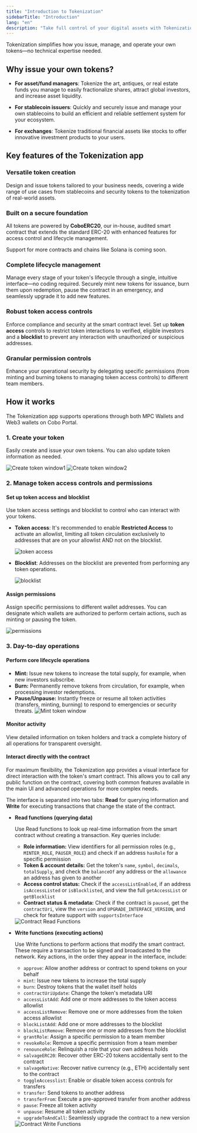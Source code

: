 ```yaml
---
title: "Introduction to Tokenization"
sidebarTitle: "Introduction"
lang: "en"
description: "Take full control of your digital assets with Tokenization. It simplifies how you issue, manage, and operate your own tokens."
---
```


Tokenization simplifies how you issue, manage, and operate your own tokens—no technical expertise needed.

## Why issue your own tokens?

- **For asset/fund managers**: Tokenize the art, antiques, or real estate funds you manage to easily fractionalize shares, attract global investors, and increase asset liquidity.

- **For stablecoin issuers**: Quickly and securely issue and manage your own stablecoins to build an efficient and reliable settlement system for your ecosystem.

- **For exchanges**: Tokenize traditional financial assets like stocks to offer innovative investment products to your users.

## Key features of the Tokenization app

### Versatile token creation
Design and issue tokens tailored to your business needs, covering a wide range of use cases from stablecoins and security tokens to the tokenization of real-world assets.

### Built on a secure foundation
All tokens are powered by **CoboERC20**, our in-house, audited smart contract that extends the standard ERC-20 with enhanced features for access control and lifecycle management.

Support for more contracts and chains like Solana is coming soon.

### Complete lifecycle management
Manage every stage of your token's lifecycle through a single, intuitive interface—no coding required. Securely mint new tokens for issuance, burn them upon redemption, pause the contract in an emergency, and seamlessly upgrade it to add new features.

### Robust token access controls
Enforce compliance and security at the smart contract level. Set up **token access** controls to restrict token interactions to verified, eligible investors and a **blocklist** to prevent any interaction with unauthorized or suspicious addresses.

### Granular permission controls
Enhance your operational security by delegating specific permissions (from minting and burning tokens to managing token access controls) to different team members.

## How it works

The Tokenization app supports operations through both MPC Wallets and Web3 wallets on Cobo Portal.

### 1. Create your token
Easily create and issue your own tokens. You can also update token information as needed.

<img src="/en/images/portal-apps/tokenization/create-token1.png" className="screenshot_modal" alt="Create token window1"/>

<img src="/en/images/portal-apps/tokenization/create-token2.png" className="screenshot_modal" alt="Create token window2"/>

### 2. Manage token access controls and permissions

#### Set up token access and blocklist

Use token access settings and blocklist to control who can interact with your tokens.

- **Token access**: It's recommended to enable **Restricted Access** to activate an allowlist, limiting all token circulation exclusively to addresses that are on your allowlist AND not on the blocklist.

    <img src="/en/images/portal-apps/tokenization/token-access.png" className="screenshot_modal" alt="token access"/>

- **Blocklist**: Addresses on the blocklist are prevented from performing any token operations.

    <img src="/en/images/portal-apps/tokenization/blocklist.png" className="screenshot_modal" alt="blocklist"/>

#### Assign permissions
Assign specific permissions to different wallet addresses. You can designate which wallets are authorized to perform certain actions, such as minting or pausing the token.

<img src="/en/images/portal-apps/tokenization/permissions.png" className="screenshot_modal" alt="permissions"/>

### 3. Day-to-day operations

#### Perform core lifecycle operations

- **Mint:** Issue new tokens to increase the total supply, for example, when new investors subscribe.
- **Burn:** Permanently remove tokens from circulation, for example, when processing investor redemptions.
- **Pause/Unpause:** Instantly freeze or resume all token activities (transfers, minting, burning) to respond to emergencies or security threats.
    <img src="/en/images/portal-apps/tokenization/mint.png" className="screenshot_modal" alt="Mint token window"/>

#### Monitor activity

View detailed information on token holders and track a complete history of all operations for transparent oversight.

#### Interact directly with the contract

For maximum flexibility, the Tokenization app provides a visual interface for direct interaction with the token's smart contract. This allows you to call any public function on the contract, covering both common features available in the main UI and advanced operations for more complex needs.

The interface is separated into two tabs: **Read** for querying information and **Write** for executing transactions that change the state of the contract.

- **Read functions (querying data)**

    Use Read functions to look up real-time information from the smart contract without creating a transaction. Key queries include:

    - **Role information:** View identifiers for all permission roles (e.g., `MINTER_ROLE`, `PAUSER_ROLE`) and check if an address `hasRole` for a specific permission
    - **Token & account details:** Get the token's `name`, `symbol`, `decimals`, `totalSupply`, and check the `balanceOf` any address or the `allowance` an address has given to another
    - **Access control status:** Check if the `accessListEnabled`, if an address `isAccessListed` or `isBlocklisted`, and view the full `getAccessList` or `getBlocklist`
    - **Contract status & metadata:** Check if the contract is `paused`, get the `contractUri`, view the `version` and `UPGRADE_INTERFACE_VERSION`, and check for feature support with `supportsInterface`
    <img src="/en/images/portal-apps/tokenization/function-read.png" className="screenshot_modal" alt="Contract Read Functions"/>

- **Write functions (executing actions)**

    Use Write functions to perform actions that modify the smart contract. These require a transaction to be signed and broadcasted to the network. Key actions, in the order they appear in the interface, include:

    - `approve`: Allow another address or contract to spend tokens on your behalf
    - `mint`: Issue new tokens to increase the total supply
    - `burn`: Destroy tokens that the wallet itself holds
    - `contractUriUpdate`: Change the token's metadata URI
    - `accessListAdd`: Add one or more addresses to the token access allowlist
    - `accessListRemove`: Remove one or more addresses from the token access allowlist
    - `blockListAdd`: Add one or more addresses to the blocklist
    - `blockListRemove`: Remove one or more addresses from the blocklist
    - `grantRole`: Assign a specific permission to a team member
    - `revokeRole`: Remove a specific permission from a team member
    - `renounceRole`: Relinquish a role that your own address holds
    - `salvageERC20`: Recover other ERC-20 tokens accidentally sent to the contract
    - `salvageNative`: Recover native currency (e.g., ETH) accidentally sent to the contract
    - `toggleAccesslist`: Enable or disable token access controls for transfers
    - `transfer`: Send tokens to another address
    - `transferFrom`: Execute a pre-approved transfer from another address
    - `pause`: Freeze all token activity
    - `unpause`: Resume all token activity
    - `upgradeToAndCall`: Seamlessly upgrade the contract to a new version
    <img src="/en/images/portal-apps/tokenization/function-write.png" className="screenshot_modal" alt="Contract Write Functions"/>
